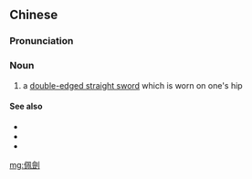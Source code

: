 {{also|佩剑}}
==Chinese==
{{zh-forms|s=佩剑}}

===Pronunciation===
{{zh-pron
|m=pèijiàn
|mn=pōe-kiàm
|cat=n
}}

===Noun===
{{zh-noun}}

# {{lb|zh|archaic}} a [[w:Jian|double-edged straight sword]] which is worn on one's hip

====See also====
* {{zh-l|軍刀}}
* {{zh-l|馬刀}}
* {{zh-l|戰刀}}

[[mg:佩劍]]